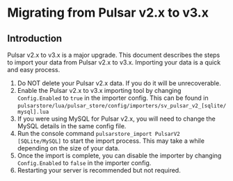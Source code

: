 
# Migrating from Pulsar v2.x to v3.x

## Introduction
<span class="text-teal-400 dark:text-teal-400">Pulsar v2.x</span> to <span class="text-rose-500 dark:text-rose-500">v3.x</span> is a major upgrade. This document describes the steps to import your data from Pulsar v2.x to v3.x.
Importing your data is a quick and easy process.

1. Do NOT delete your <span class="text-teal-400 dark:text-teal-400">Pulsar v2.x</span> data. If you do it will be unrecoverable.
2. Enable the <span class="text-teal-400 dark:text-teal-400">Pulsar v2.x</span> to <span class="text-rose-500 dark:text-rose-500">v3.x</span> importing tool by changing `Config.Enabled` to `true` in the importer config. This can be found in `pulsarstore/lua/pulsar_store/config/importers/sv_pulsar_v2_[sqlite/mysql].lua`
3. If you were using MySQL for <span class="text-teal-400 dark:text-teal-400">Pulsar v2.x</span>, you will need to change the MySQL details in the same config file.
4. Run the console command `pulsarstore_import PulsarV2 [SQLite/MySQL]` to start the import process. This may take a while depending on the size of your data.
5. Once the import is complete, you can disable the importer by changing `Config.Enabled` to `false` in the importer config.
6. Restarting your server is recommended but not required.